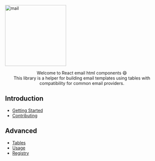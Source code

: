 
<Meta title="Introduction/Welcome" />

<div dir="col" style={{ display: 'flex', alignItems: 'center', flexDirection: 'column' }}>
  <a href="https://github.com/playola/react-email-html">
    <img src="./mail.svg" alt="mail" width="200" />
  </a>
  <p align="center">
    Welcome to React email html components 😄<br />
    This library is a helper for building email templates using tables with
    compatibility for common email providers.
  </p>
</div>

## Introduction

  - [Getting Started](?path=/docs/introduction-getting-started--page)
  - [Contributing](?path=/docs/introduction-contributing--page)

## Advanced

  - [Tables](?path=/docs/advanced-tables--page)
  - [Usage](?path=/docs/advanced-usage--page)
  - [Registry](?path=/docs/advanced-registry--page)
